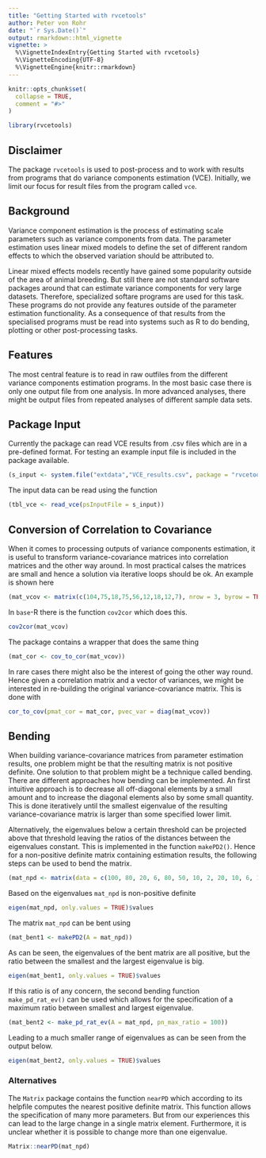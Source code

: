 ```yaml
---
title: "Getting Started with rvcetools"
author: Peter von Rohr
date: "`r Sys.Date()`"
output: rmarkdown::html_vignette
vignette: >
  %\VignetteIndexEntry{Getting Started with rvcetools}
  %\VignetteEncoding{UTF-8}
  %\VignetteEngine{knitr::rmarkdown}
---
```


```r
knitr::opts_chunk$set(
  collapse = TRUE,
  comment = "#>"
)
```

```r
library(rvcetools)
```


## Disclaimer
The package `rvcetools` is used to post-process and to work with results from programs that do variance components estimation (VCE). Initially, we limit our focus for result files from the program called `vce`. 


## Background
Variance component estimation is the process of estimating scale parameters such as variance components from data. The parameter estimation uses linear mixed models to define the set of different random effects to which the observed variation should be attributed to. 

Linear mixed effects models recently have gained some popularity outside of the area of animal breeding. But still there are not standard software packages around that can estimate variance components for very large datasets. Therefore, specialized softare programs are used for this task. These programs do not provide any features outside of the parameter estimation functionality. As a consequence of that results from the specialised programs must be read into systems such as R to do bending, plotting or other post-processing tasks. 


## Features
The most central feature is to read in raw outfiles from the different variance components estimation programs. In the most basic case there is only one output file from one analysis. In more advanced analyses, there might be output files from repeated analyses of different sample data sets. 


## Package Input
Currently the package can read VCE results from .csv files which are in a pre-defined format. For testing an example input file is included in the package available.

```r
(s_input <- system.file("extdata","VCE_results.csv", package = "rvcetools"))
```

The input data can be read using the function

```r
(tbl_vce <- read_vce(psInputFile = s_input))
```


## Conversion of Correlation to Covariance
When it comes to processing outputs of variance components estimation, it is useful to transform variance-covariance matrices into correlation matrices and the other way around. In most practical calses the matrices are small and hence a solution via iterative loops should be ok. An example is shown here

```r
(mat_vcov <- matrix(c(104,75,18,75,56,12,18,12,7), nrow = 3, byrow = TRUE))
```

In `base`-R there is the function `cov2cor` which does this. 

```r
cov2cor(mat_vcov)
```

The package contains a wrapper that does the same thing

```r
(mat_cor <- cov_to_cor(mat_vcov))
```

In rare cases there might also be the interest of going the other way round. Hence given a correlation matrix and a vector of variances, we might be interested in re-building the original variance-covariance matrix. This is done with 

```r
cor_to_cov(pmat_cor = mat_cor, pvec_var = diag(mat_vcov))
```


## Bending
When building variance-covariance matrices from parameter estimation results, one problem might be that the resulting matrix is not positive definite. One solution to that problem might be a technique called bending. There are different approaches how bending can be implemented. An first intuitive approach is to decrease all off-diagonal elements by a small amount and to increase the diagonal elements also by some small quantity. This is done iteratively until the smallest eigenvalue of the resulting variance-covariance matrix is larger than some specified lower limit. 

Alternatively, the eigenvalues below a certain threshold can be projected above that threshold leaving the ratios of the distances between the eigenvalues constant. This is implemented in the function `makePD2()`. Hence for a non-positive definite matrix containing estimation results, the following steps can be used to bend the matrix.

```r
(mat_npd <- matrix(data = c(100, 80, 20, 6, 80, 50, 10, 2, 20, 10, 6, 1, 6, 2, 1, 1), nrow = 4))
```

Based on the eigenvalues `mat_npd` is non-positive definite

```r
eigen(mat_npd, only.values = TRUE)$values
```

The matrix `mat_npd` can be bent using 

```r
(mat_bent1 <- makePD2(A = mat_npd))
```

As can be seen, the eigenvalues of the bent matrix are all positive, but the ratio between the smallest and the largest eigenvalue is big. 

```r
eigen(mat_bent1, only.values = TRUE)$values
```

If this ratio is of any concern, the second bending function `make_pd_rat_ev()` can be used which allows for the specification of a maximum ratio between smallest and largest eigenvalue.

```r
(mat_bent2 <- make_pd_rat_ev(A = mat_npd, pn_max_ratio = 100))
```

Leading to a much smaller range of eigenvalues as can be seen from the output below.

```r
eigen(mat_bent2, only.values = TRUE)$values
```

### Alternatives
The `Matrix` package contains the function `nearPD` which according to its helpfile computes the nearest positive definite matrix. This function allows the specification of many more parameters. But from our experiences this can lead to the large change in a single matrix element. Furthermore, it is unclear whether it is possible to change more than one eigenvalue. 

```r
Matrix::nearPD(mat_npd)
```






